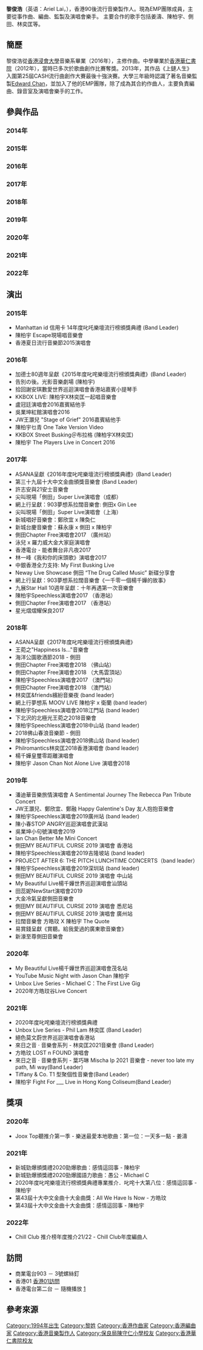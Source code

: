 {{Multiple issues|
{{Advert|time=2021-04-03T12:55:21+00:00}}
{{Trivia|time=2021-11-09T00:50:26+00:00}}
{{Notability Unreferenced |time=2021-11-20T08:44:25+00:00}}

}}
'''黎俊浩'''（英语：Ariel Lai，{{bd|1994年2月4日}}），香港90後流行音樂製作人。現為EMP團隊成員，主要從事作曲、編曲、監製及演唱會樂手。 主要合作的歌手包括姜濤、陳柏宇、側田、林奕匡等。

== 簡歷 ==
黎俊浩從[[香港浸會大學|香港浸會大學]]音樂系畢業（2016年），主修作曲。中學畢業於[[香港華仁書院|香港華仁書院]]（2012年），當時已多次於歌曲創作比賽奪獎。2013年，其作品《上鏈人生》入圍第25屆CASH流行曲創作大賽最後十強決賽。大學三年級時認識了著名音樂監製[[Edward_Chan|Edward Chan]]，並加入了他的EMP團隊，除了成為其合約作曲人，主要負責編曲、錄音室及演唱會樂手的工作。

== 參與作品 ==
=== 2014年 ===
{{columns-list|2|
* 陳苡棋 - 如呼吸般自然（曲）
}}
=== 2015年 ===
{{columns-list|2|
* [[杜德偉|杜德偉]] - 我們的虛擬世界（結他）                                                                                                                                         
* [[周殷廷|周殷廷]] (Yan Ting) - 逃兵（曲）                                                   
* [[Twins|Twins]] - 你知道的（結他）
}}

=== 2016年 ===
{{columns-list|2|
* [[陳柏宇|陳柏宇]] - 請跟我走（曲、編）
* [[Trekkerz|Trekkerz]] - Back To The First Day（結他）
* [[吳業坤|吳業坤]] - 被單身的人（結他）
* [[薛凱琪|薛凱琪]] - 十年後的我（結他、弦樂編寫）
* 陳柏宇 - 巴別塔（曲、編）
* 陳柏宇 - 車匙 2016 version（結他、弦樂編寫）
* 陳柏宇 - 拍一半拖 2016 version（結他）
* 陳柏宇 - 尊嚴 2016 version（結他）
* 陳柏宇 - 永久保存 2016 version（結他）
* 陳柏宇 - 萬中無一 2016 version（結他）
* 陳柏宇 - 固執 2016 version（結他）
* 陳柏宇 - 逸後 2016 version（結他）
* [[陳詠謙|陳詠謙]] - 給兒子的信（弦樂編寫）
* [[林奕匡|林奕匡]] - 停止繁殖（弦樂編寫）
* [[側田|側田]] - 幸福止痛（結他）
}}

=== 2017年 ===
{{columns-list|2|
* [[林奕匡|林奕匡]] - 不敢當（編）                                                                                                                                         
* 林奕匡 - Missing You（編）
* 林奕匡 - All I Have is You（編）
* [[張紋嘉|張紋嘉]] - 少女的球鞋 （結他）    
* [[連詩雅|連詩雅]] - 不意外的意外（弦樂編寫、結他） 
* [[吳業坤|吳業坤]] - 傷心到變形（弦樂編寫）
* [[關智斌|關智斌]] - 習慣說謊 （結他）
* [[葉巧琳|葉巧琳]] - 能見度 （結他）
* 連詩雅 - 不甘示弱 feat. 側田 （編）
* [[駱胤鳴|駱胤鳴]]、[[張彥博|張彥博]]  - 有種愛情 （編、監）
* 駱胤鳴 - 有種愛情 （編、監）
* 陳柏宇 - 閱後即焚 （弦樂編寫）
* 陳柏宇 - 所多瑪城（曲、編）
* 林奕匡 - 草原（結他）
* [[王菀之|王菀之]] - 離遊記（編）
                 
}}

=== 2018年 ===
{{columns-list|2|
* 2017年度叱咤樂壇頒奬禮opening theme （編）
* [[王菀之|王菀之]] - 低科技之歌 ("Happiness Is…" 音樂會version) （編）
* [[胡琳|胡琳]] - 青玉案（曲）<ref>{{cite news|url=https://www.hk01.com/%E7%9C%BE%E6%A8%82%E8%BF%B7/193343/%E6%A8%82%E8%A9%95-%E8%81%BD%E7%95%A2-%E9%9D%92%E7%8E%89%E6%A1%88-%E8%83%A1%E7%90%B3%E6%98%AF%E7%8F%BE%E4%BB%A3%E7%9A%84%E8%BE%9B%E6%A3%84%E7%96%BEz|title=聽畢《青玉案》　胡琳是現代的辛棄疾？|publisher=香港01|date=2018-06-03}}</ref>
* [[譚杏藍|譚杏藍]] - 傻大姐 （曲）
* [[Hotcha|Hotcha]] - 紅白黑 （曲、編、監）
* [[側田|側田]] - 半杯入魂 （編）
* 王菀之 - 沉默的士高 （結他）
* [[陳柏宇|陳柏宇]] - 認真如初 （結他）
* [[林奕匡|林奕匡]] - 生之頌 （編）
* [[蔡一傑|蔡一傑]] - One （曲、編）
* 蔡一傑 - 點石成金 （曲、編）
* [[黃妍|黃妍]] - 笑容迷路了（編）
* [[容祖兒|容祖兒]] - 亞亞亞 （結他）
* [[孫耀威|孫耀威]] - #DLGH（跌落個海）（結他）
* 林奕匡 - 榮辱戰爭（編、監）
* [[湯駿業|湯駿業]] - 孤兒體質（編）
* 陳柏宇 - 一支箭 （曲、編、監）
* [[石詠莉|石詠莉]] - 動態回顧 （曲、編）
}}

=== 2019年 ===
{{columns-list|2|
* [[楊思琦|楊思琦]] - 愛的森林（監）
* [[王菀之|王菀之]] - 抱抱好嗎（結他）
* [[關楚耀|關楚耀]] - 樹窿（編）
* [[姜濤|姜濤]] - 一天多一點（曲、編）
* [[陳柏宇|陳柏宇]] - 最後一個收費亭（曲、編）
* 陳柏宇 - 化出個文化 （編）
* 陳柏宇 - 橋下十三郎 （監）
}}

=== 2020年 ===
{{columns-list|2|
* [[章尾而|章尾而]] - 瞏 (結他）
* [[Michael_C|Michael C]] - 愚公（編、監）
* [[梁漢文|梁漢文]] - 再見童夢零 （結他）
* [[李靖筠|李靖筠]] - 一千零一頁 （結他）
* [[方皓玟|方皓玟]] - All We Have Is Now （編）
* [[陳柏宇|陳柏宇]] - 感情這回事 （編）
* Michael C - 對頻之間 （曲、編、監）
* [[許廷鏗|許廷鏗]] - 慌（編）
* [[陳奕迅|陳奕迅]] - 致明日的舞 （結他）
* [[MIRROR_(組合)|MIRROR]] - One And All （編）
* 陳柏宇 - 哪個明日 （編）
* Michael C - 黑犬默語 （曲、編、監）
}}

=== 2021年 ===
{{columns-list|2|
* 2020年度叱咤樂壇頒奬禮莫文蔚medley（編）
* [[衛蘭|衛蘭]] - 漣漪（音樂永續作品）（編、監）
* [[林家謙|林家謙]] - 拋物線（音樂永續作品）（結他）
* [[陳柏宇|陳柏宇]] - 悔過書（編、監）<ref>{{cite news|url=https://www.hk01.com/%E7%9C%BE%E6%A8%82%E8%BF%B7/596139/%E9%99%B3%E6%9F%8F%E5%AE%87-%E6%82%94%E9%81%8E%E6%9B%B8-%E4%B8%B2%E9%80%A3%E4%B8%89%E9%83%A8%E6%9B%B2-%E5%A4%A7%E8%AE%9A%E5%A5%B3%E4%B8%BB%E8%A7%92%E9%83%AD%E7%88%BE%E5%90%9B-%E5%A5%B9%E6%88%90%E5%B0%B1%E9%80%99%E5%80%8Bmv|title=陳柏宇《悔過書》串連三部曲　大讚女主角郭爾君：她成就這個MV！|publisher=香港01|date=2021-03-08}}</ref>
* 陳柏宇 - 純白（編、監）
* 陳柏宇 - 結（編、監）
* 陳柏宇 - 對得起自己（編、監）
* [[姜濤|姜濤]] - Master Class（編）
* 姜濤、Fatboy - 特務肥姜2.0 （作、編、監）
* 林家謙 - 神奇的糊塗魔藥（結他）
* 衛蘭 - It's OK To Be Sad（曲、編、監）
* [[林奕匡|林奕匡]] - 沉思者（編、監）
* [[林奕匡|林奕匡]] - 關於愛的碎念（編、監）
* [[林奕匡|林奕匡]] - 解答（編、監）
* [[章尾而|章尾而]] - 我們都沒有錯（編）
* [[莫文蔚|莫文蔚]] - 初戀（編）
* [[方皓玟|方皓玟]] - 你好嗎 （結他）
* [[布志綸|布志綸]] - 第一億次細胞分裂（編）
* 布志綸 - 想再和你看煙花（編）
* [[呂爵安|呂爵安]] - My Apple Pie（編、監）
* [[葉巧琳|葉巧琳]] - 難道我還未夠難（編、監）
}}

=== 2022年 ===
{{columns-list|2|
* [[曾鴻熙|Ah Hei]] - 浩劫（曲）
* [[MIRROR_(組合)|MIRROR]] - Innerspace（編）
* [[姜濤|姜濤]] - 鏡中鏡（編）
* [[區子琳|區子琳]] - 瘟疫在愛蔓延時（編）
* [[方皓玟|方皓玟]] - HW1（編）
* [[布志綸|布志綸]] - 飛鳥俠（編、監）
* [[陳柏宇|陳柏宇]] Feat. [[Novel_Fergus|Novel Fergus]] - 墜落（編）
* [[黃妍|黃妍]] - 世界以痛吻我而我歌唱（編）
* [[林家謙|林家謙]] - 夏之風物詩（編、結他）
}}

== 演出 ==
=== 2015年 ===
* Manhattan id 信用卡 14年度叱吒樂壇流行榜頒獎典禮 (Band Leader)
* 陳柏宇 Escape現場唱音樂會
* 香港夏日流行音樂節2015演唱會

=== 2016年 ===
* 加德士80週年呈獻《2015年度叱咤樂壇流行榜頒獎典禮》(Band Leader)
* 告別の後。光影音樂劇場 (陳柏宇)
* 拾回謝安琪數愛世界巡迴演唱會香港站嘉賓小提琴手
* KKBOX LIVE: 陳柏宇X林奕匡一起唱音樂會
* 盧冠廷演唱會2016嘉賓結他手
* 吳業坤紅館演唱會2016
* JW王灝兒 "Stage of Grief" 2016嘉賓結他手
* 陳柏宇乜青 One Take Version Video
* KKBOX Street Busking＠布拉格 (陳柏宇X林奕匡)
* 陳柏宇 The Players Live in Concert 2016

=== 2017年 ===
* ASANA呈獻《2016年度叱咤樂壇流行榜頒獎典禮》(Band Leader)
* 第三十九屆十大中文金曲頒獎音樂會 (Band Leader)
* 許志安與21安士音樂會
* 尖叫現場「側田」Super Live演唱會（成都）
* 網上行呈獻：903夢想系拉闊音樂會: 側田x Gin Lee
* 尖叫現場「側田」Super Live演唱會（上海）
* 新城唱好音樂會：鄭欣宜 x 陳奐仁
* 新城台慶音樂會：蘇永康 x 側田 x 陳柏宇
* 側田Chapter Free演唱會2017 （廣州站）
* 泳兒 x 羅力威大金大家庭演唱會
* 香港電台 - 能者舞台非凡夜2017
* 林一峰《我和你的床頭歌》演唱會2017
* 中銀香港全力支持: My First Busking Live
* Neway Live Showcase 側田 “The Drug Called Music”  新碟分享會
* 網上行呈獻：903夢想系拉闊音樂會《一千零一個楊千嬅的故事》
* 九展Star Hall 10週年呈獻：十年再遇第一次音樂會
* 陳柏宇Speechless演唱會2017 （香港站）
* 側田Chapter Free演唱會2017 （香港站）
* 星光熠熠耀保良2017

=== 2018年 ===
* ASANA呈獻《2017年度叱咤樂壇流行榜頒獎典禮》
* 王菀之"Happiness Is…"音樂會
* 海洋公園歌酒節2018 - 側田
* 側田Chapter Free演唱會2018 （佛山站）
* 側田Chapter Free演唱會2018 （大馬雲頂站）
* 陳柏宇Speechless演唱會2017 （澳門站）
* 側田Chapter Free演唱會2018 （澳門站）
* 林奕匡&friends繽紛音樂夜 (band leader)
* 網上行夢想系 MOOV LIVE 陳柏宇 x 衛蘭 (band leader)
* 陳柏宇Speechless演唱會2018江門站 (band leader)
* 下北沢的北極光王菀之2018音樂會
* 陳柏宇Speechless演唱會2018中山站 (band leader)
* 2018佛山春浪音樂節 - 側田
* 陳柏宇Speechless演唱會2018佛山站 (band leader)
* Philromantics林奕匡2018香港演唱會 (band leader)
* 楊千嬅皇璽零距離演唱會
* 陳柏宇 Jason Chan Not Alone Live 演唱會2018

=== 2019年 ===
* 潘迪華音樂旅情演唱會 A Sentimental Journey The Rebecca Pan Tribute Concert
* JW王灝兒、鄭欣宜、鄭融 Happy Galentine's Day 友人抱抱音樂會
* 陳柏宇Speechless演唱會2019廣州站 (band leader)
* 陳小春STOP ANGRY巡迴演唱會武漢站
* 吳業坤小句號演唱會2019
* Ian Chan Better Me Mini Concert
* 側田MY BEAUTIFUL CURSE 2019 演唱會 香港站
* 陳柏宇Speechless演唱會2019吉隆坡站 (band leader)
* PROJECT AFTER 6: THE PITCH LUNCHTIME CONCERTS（band leader）
* 陳柏宇Speechless演唱會2019深圳站 (band leader)
* 側田MY BEAUTIFUL CURSE 2019 演唱會 中山站
* My Beautiful Live楊千嬅世界巡迴演唱會汕頭站
* 田蕊妮NewStart演唱會2019
* 大金冷氣呈獻側田音樂會
* 側田MY BEAUTIFUL CURSE 2019 演唱會 悉尼站
* 側田MY BEAUTIFUL CURSE 2019 演唱會 廣州站
* 拉闊音樂會 方皓玟 X 陳柏宇 The Quote
* 易賞錢呈獻《賞聽。給我愛過的廣東歌音樂會》
* 新濠至尊側田音樂會

=== 2020年 ===
* My Beautiful Live楊千嬅世界巡迴演唱會茂名站
* YouTube Music Night with Jason Chan 陳柏宇
* Unbox Live Series - Michael C：The First Live Gig
* 2020年方皓玟谷Live Concert

=== 2021年 ===
* 2020年度叱咤樂壇流行榜頒獎典禮
* Unbox Live Series - Phil Lam 林奕匡 (Band Leader)
* 絕色莫文蔚世界巡迴演唱會香港站
* 來日之音 · 音樂會系列 - 林奕匡2021音樂會 (Band Leader)
* 方皓玟 LOST n FOUND 演唱會
* 來日之音 · 音樂會系列 - 葉巧琳 Mischa Ip 2021 音樂會 - never too late my path, Mi way(Band Leader)
* Tiffany & Co. T1 型聚個性音樂會(Band Leader)
* 陳柏宇 Fight For ___ Live in Hong Kong Coliseum(Band Leader)

== 獎項 ==

=== 2020年 ===
* Joox Top聽推介第一季 - 樂迷最愛本地歌曲：第一位：一天多一點 - 姜濤

=== 2021年 ===
* 新城勁爆頒獎禮2020勁爆歌曲：感情這回事 - 陳柏宇
* 新城勁爆頒獎禮2020勁爆國語力歌曲：愚公 - Michael C
* 2020年度叱咤樂壇流行榜頒獎典禮專業推介．叱咤十大第八位：感情這回事 - 陳柏宇
* 第43屆十大中文金曲十大金曲獎：All We Have Is Now - 方皓玟
*  第43屆十大中文金曲十大金曲獎：感情這回事 - 陳柏宇

=== 2022年 ===
* Chill Club 推介榜年度推介21/22 - Chill Club年度編曲人

== 訪問 ==
* 商業電台903 － 3號螺絲釘
* 香港01 [https://www.hk01.com/%E7%A4%BE%E5%8D%80/149071/-%E5%B9%95%E5%BE%8C%E4%BA%BA%E9%96%93-%E5%85%A5%E8%A1%8C%E5%85%A8%E5%9B%A0%E7%99%BC%E4%B8%80%E5%80%8B%E5%A4%A2-23%E6%AD%B2%E9%9F%B3%E6%A8%82%E4%BA%BA-%E5%AF%AB%E6%9C%80%E5%A4%9A%E6%AD%8C%E7%95%80%E9%99%B3%E6%9F%8F%E5%AE%87 香港01訪問]
* 香港電台第二台 － 隨機播放 [http://www.rthk.hk/radio/radio2/programme/selected_playlist/episode/546039]

==參考來源==
{{reflist}}
[[Category:1994年出生|Category:1994年出生]]
[[Category:黎姓|Category:黎姓]]
[[Category:香港作曲家|Category:香港作曲家]] 
[[Category:香港編曲家|Category:香港編曲家]] 
[[Category:香港音樂製作人|Category:香港音樂製作人]]
[[Category:保良局陳守仁小學校友|Category:保良局陳守仁小學校友]]
[[Category:香港華仁書院校友|Category:香港華仁書院校友]]